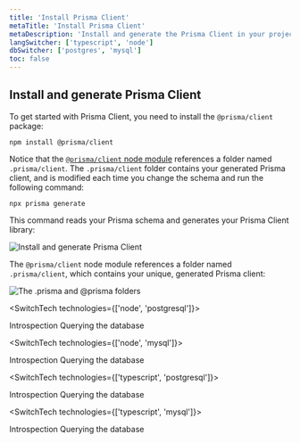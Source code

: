 ```yaml
---
title: 'Install Prisma Client'
metaTitle: 'Install Prisma Client'
metaDescription: 'Install and generate the Prisma Client in your project'
langSwitcher: ['typescript', 'node']
dbSwitcher: ['postgres', 'mysql']
toc: false
---
```


## Install and generate Prisma Client

To get started with Prisma Client, you need to install the `@prisma/client` package:

```terminal copy
npm install @prisma/client
```

Notice that the [`@prisma/client` node module](../../../../concepts/components/prisma-client/working-with-prismaclient/generating-prisma-client#the-prismaclient-npm-package) references a folder named `.prisma/client`. The `.prisma/client` folder contains your generated Prisma client, and is modified each time you change the schema and run the following command:

```terminal copy
npx prisma generate
```

This command reads your Prisma schema and generates your Prisma Client library:

![Install and generate Prisma Client](https://imgur.com/FensWfo.png)

The `@prisma/client` node module references a folder named `.prisma/client`, which contains your unique, generated Prisma client:

![The .prisma and @prisma folders](./prisma-client-node-module.png)

<SwitchTech technologies={['node', 'postgresql']}>

<NavigationLinksContainer>

<ButtonLink color="dark" type="primary" href="./introspection-node-postgres" arrowLeft>
    Introspection
</ButtonLink>

<ButtonLink color="dark" type="primary" href="./querying-the-database-node-postgres" arrow>
    Querying the database
</ButtonLink>

</NavigationLinksContainer>

</SwitchTech>

<SwitchTech technologies={['node', 'mysql']}>

<NavigationLinksContainer>

<ButtonLink color="dark" type="primary" href="./introspection-node-mysql" arrowLeft>
    Introspection
</ButtonLink>

<ButtonLink color="dark" type="primary" href="./querying-the-database-node-mysql" arrow>
    Querying the database
</ButtonLink>

</NavigationLinksContainer>

</SwitchTech>

<SwitchTech technologies={['typescript', 'postgresql']}>

<NavigationLinksContainer>

<ButtonLink color="dark" type="primary" href="./introspection-typescript-postgres" arrowLeft>
    Introspection
</ButtonLink>

<ButtonLink color="dark" type="primary" href="./querying-the-database-typescript-postgres" arrow>
    Querying the database
</ButtonLink>

</NavigationLinksContainer>

</SwitchTech>

<SwitchTech technologies={['typescript', 'mysql']}>

<NavigationLinksContainer>

<ButtonLink color="dark" type="primary" href="./introspection-typescript-mysql" arrowLeft>
    Introspection
</ButtonLink>

<ButtonLink color="dark" type="primary" href="./querying-the-database-typescript-mysql" arrow>
    Querying the database
</ButtonLink>

</NavigationLinksContainer>

</SwitchTech>